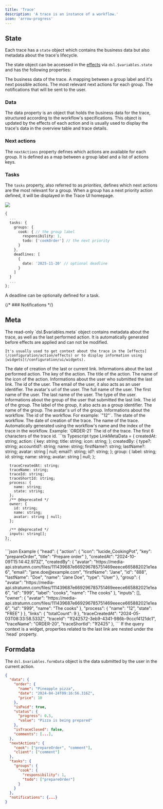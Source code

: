 ```yaml
---
title: 'Trace'
description: 'A trace is an instance of a workflow.'
icon: 'arrow-progress'
---
```


## State

Each trace has a `state` object which contains the business data but also metadata about the trace's lifecycle.

The state object can be accessed in the [effects](/configuration/action/effects) via `dsl.$variables.state` and has the following properties:

<ParamField path="data" type="object">
  The business data of the trace.
</ParamField>
<ParamField path="nextActions" type="object">
  A mapping between a group label and it's next possible actions.
</ParamField>
<ParamField path="tasks" type="object">
  The most relevant next actions for each group.
</ParamField>
<ParamField path="notifications" type="object" >
  The notifications that will be sent to the user.
</ParamField>

### Data

The data property is an object that holds the business data for the trace,
structured according to the workflow's specifications.
This object is updated by the effects of each action and is usually used to display
the trace's data in the overview table and trace details.

### Next actions

The `nextActions` property defines which actions are available for each group.
It is defined as a map between a group label and a list of actions keys.

### Tasks

The `tasks` property, also referred to as _priorities_, defines which next actions are the most relevant for a group.
When a group has a next priority action defined, it will be displayed in the Trace UI homepage.

<Frame>
  <img src="/images/configuration/tasks.png" style={{ borderRadius: '1rem' }} />
</Frame>

```ts
{
  ...
  tasks: {
    groups: {
      cook: { // the group label
        responsibility: 1,
        todo: ['cookOrder'] // the next priority
      }
    },
    deadlines: [
      {
        date: '2025-11-20' // optional deadline
      }
    ]
  }
  ...
};
```

<Tip>A deadline can be optionally defined for a task.</Tip>

{/* ### Notifications */}

## Meta

<Tabs>
  <Tab title="Description">
    The read-only `dsl.$variables.meta` object contains metadata about the trace, as well as the last performed action.
    It is automatically generated before effects are applied and can not be modified.

    It's usually used to get context about the trace in the [effects](/configuration/action/effects) or to display information using [widgets](/configuration/ui/widgets).
  </Tab>
  <Tab title="Documentation">
    <ParamField path="createdAt" type="string datetime">
      The date of creation of the last or current link.
    </ParamField>
    <ParamField path="action" type="object">
      Informations about the last performed action.
      <Expandable title="action's properties" defaultOpen={false}>
        <ParamField path="action.key" type="string">
          The key of the action.
        </ParamField>
        <ParamField path="action.title" type="string">
          The title of the action.
        </ParamField>
        <ParamField path="action.icon" type="string">
          The name of the icon of the action.
        </ParamField>
      </Expandable>
    </ParamField>
    <ParamField path="createdBy" type="object">
      Informations about the user who submitted the last link.
      <Expandable title="createdBy's properties" defaultOpen={false}>
        <ParamField path="createdBy.id" type="string">
          The id of the user.
        </ParamField>
        <ParamField path="createdBy.email" type="email" required>
          The email of the user, it also acts as an user identifier.
        </ParamField>
        <ParamField path="createdBy.avatar" type="URL | null">
          The avatar's url of the user.
        </ParamField>
        <ParamField path="createdBy.name" type="string" required>
          The full name of the user.
        </ParamField>
        <ParamField path="createdBy.firstName" type="string">
          The first name of the user.
        </ParamField>        
        <ParamField path="createdBy.lastName" type="string">
          The last name of the user.
        </ParamField>
        <ParamField path="createdBy.type" type="literal" required>
          The type of the user.
        </ParamField>       
      </Expandable>
    </ParamField>
    <ParamField path="group" type="object">
      Informations about the group of the user that submitted the last link.
      <Expandable title="group's properties" defaultOpen={false}>
        <ParamField path="group.id" type="string" required>
          The id of the group.
        </ParamField>
        <ParamField path="group.label" type="string" required>
          The label of the group, it also acts as a group identifier.
        </ParamField>
        <ParamField path="group.name" type="string" required>
          The name of the group.
        </ParamField>
        <ParamField path="group.avatar" type="URL | null" >
          The avatar's url of the group.
        </ParamField>
      </Expandable>
    </ParamField>
    <ParamField path="process" type="object">
      Informations about the workflow.
      <Expandable title="process's properties" defaultOpen={false}>
        <ParamField path="group.name" type="string" required>
          The id of the workflow. For example: `"12"`.
        </ParamField>
        <ParamField path="process.state" type="'FREE' | 'DRAFT'" required>
          The state of the workflow.
        </ParamField>
      </Expandable>
    </ParamField>
    <ParamField path="traceCreatedAt" type="string datetime">
      The date of creation of the trace.
    </ParamField>
    <ParamField path="traceName" type="string">
      The name of the trace. Automatically generated using the workflow's name and the index of the trace in the workflow.
      Example: `ORDER-21`
    </ParamField>
    <ParamField path="traceId" type="UUID">
      The id of the trace.
    </ParamField>
    <ParamField path="traceShortId" type="string">
      The first 6 characters of the trace id.
    </ParamField>
  </Tab>
  <Tab title="Type">
    ```ts Typescript
    type LinkMetaData = {
      createdAt: string;
      action: {
        key: string;
        title: string;
        icon: string;
      };
      createdBy: {
        type?: string;
        accountId?: string;
        name: string;
        firstName?: string;
        lastName?: string;
        avatar: string | null;
        email?: string;
        id?: string;
      };
      group: {
        label: string;
        id: string;
        name: string;
        avatar: string | null;
      };

      traceCreatedAt: string;
      traceName: string;
      traceId: string;
      traceShortId: string;
      process: {
        name: string;
        state: string;
      };
      /** @deprecated */
      owner: {
        id: string;
        name: string;
        avatar: string | null;
      };

      /** @deprecated */
      inputs: string[];
    };
    ```
  </Tab>
  <Tab title="Example">
    ```json Example
   {
    "head": {
      "action": {
        "icon": "lucide_CookingPot",
        "key": "prepareOrder",
        "title": "Prepare order"
      },
      "createdAt": "2024-10-09T15:14:42.973Z",
      "createdBy": {
        "avatar": "https://media-api.stratumn.com/files/111439687e669296785751469eeece665882021e1ea6",
        "email": "jane.doe@example.com",
        "firstName": "Jane",
        "id": "888",
        "lastName": "Doe",
        "name": "Jane Doe",
        "type": "User"
      },
      "group": {
        "avatar": "https://media-api.stratumn.com/files/111439687e669296785751469eeece665882021e1ea6",
        "id": "999",
        "label": "cooks",
        "name": "The cooks"
      },
      "inputs": [],
      "owner": {
        "avatar": "https://media-api.stratumn.com/files/111439687e669296785751469eeece665882021e1ea6",
        "id": "999",
        "name": "The cooks"
      },
      "process": {
        "name": "12",
        "state": "FREE"
      }
    },
    "links": {
      "totalCount": 9
    },
    "traceCreatedAt": "2024-05-03T08:33:58.533Z",
    "traceId": "1f242572-3eb9-4341-986b-9cccf4121dc1",
    "traceName": "ORDER-20",
    "traceShortId": "1f2425"
  },
    ```
  </Tab>
</Tabs>

<Note>
  If the query context is a widget, properties related to the last link are nested under the `head` property.
</Note>


## Formdata

The `dsl.$variables.formData` object is the data submitted by the user in the current action. 

<RequestExample>

```json Trace state example
{
  "data": {
    "order": {
      "name": "Pineapple pizza",
      "date": "2024-04-24T09:16:56.316Z",
      "price": 10
    },
    "isPaid": true,
    "status": {
      "progress": 0.5,
      "value": "Pizza is being prepared"
    },
    "isTraceClosed": false,
    "comments": [...],
  },
  "nextActions": {
    "cook": ["prepareOrder", "comment"],
    "client": ["comment"]
  },
  "tasks": {
    "groups": {
      "cook": {
        "responsibility": 1,
        "todo": ["prepareOrder"]
      }
    }
  },
  "notifications": {...}
}
```

</RequestExample>
